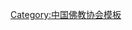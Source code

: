 {{Navbox
| name   = 中国佛教协会第十届理事会
| title  = [[中国佛教协会]]第十届理事会
| above  = 2020年12月－
| bodyclass = hlist
| group1 = 名誉会长
| list1  = 
* [[帕巴拉·格列朗杰]]
* [[释传印|传　印]]
| group2 = 会长
| list2  = [[释演觉|演　觉]]
| group3 = 副会长
| list3  = 
* [[嘉木样·洛桑久美·图丹却吉尼玛]]
* [[帕松列龙庄勐]]
* [[班禅额尔德尼·确吉杰布]]
* [[释圣辉|圣　辉]]
* [[释道慈|道　慈]]
* [[珠康·土登克珠]]
* [[策墨林·单增赤列]]
* [[香根·巴登多吉]]
* [[释永寿|永　寿]]
* [[释永信|永　信]]
* [[释明生|明　生]]
* [[释觉醒|觉　醒]]
* [[释如瑞|如　瑞]]
* [[释湛如|湛　如]]
* [[释妙江|妙　江]]
* [[释心澄|心　澄]]
* [[释纯一|纯　一]]
* [[释正慈|正　慈]]
* [[释印顺 (1974年)|印　顺]]
* [[释增勤|增　勤]]
* [[释宗性|宗　性]]
* [[嘎拉僧希日布|赵九九]]
* [[释普法|普　法]]
* [[释静波|静　波]]
* [[胡雪峰 (喇嘛)|胡雪峰]]
* [[释明海|明　海]]
* [[东宝·仲巴·白玛塔清|东宝仲巴]]
* [[诏祜巴等傣|祜巴等傣]]
* [[释则悟|则　悟]]
* [[释常藏|常　藏]]
* [[赛赤·确吉洛智嘉措]]
* [[扎西坚才]]
* [[释怡藏|怡　藏]]
| group4 = 秘书长
| list4  = [[刘威|刘　威]]
| below  = 
}}<noinclude>
{{collapsible option}}
[[Category:中国佛教协会模板]]
</noinclude>